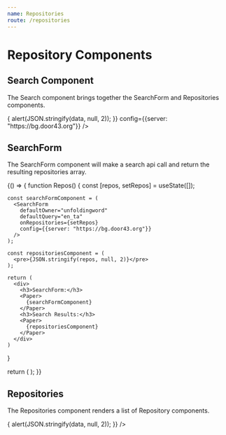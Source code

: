 ```yaml
---
name: Repositories
route: /repositories
---
```


# Repository Components

## Search Component

The Search component brings together the SearchForm and Repositories components.

<Playground>
<Paper>
  <Search
    defaultOwner="unfoldingword"
    defaultQuery="en_ta"
    onRepository={(data) => {
      alert(JSON.stringify(data, null, 2));
    }}
    config={{server: "https://bg.door43.org"}}
  />
</Paper>
</Playground>

<Props of={Search} isToggle title="Props" />

## SearchForm

The SearchForm component will make a search api call and return the resulting repositories array.

<Playground>
{() => {
  function Repos() {
    const [repos, setRepos] = useState([]);

    const searchFormComponent = (
      <SearchForm
        defaultOwner="unfoldingword"
        defaultQuery="en_ta"
        onRepositories={setRepos}
        config={{server: "https://bg.door43.org"}}
      />
    );

    const repositoriesComponent = (
      <pre>{JSON.stringify(repos, null, 2)}</pre>
    );

    return (
      <div>
        <h3>SearchForm:</h3>
        <Paper>
          {searchFormComponent}
        </Paper>
        <h3>Search Results:</h3>
        <Paper>
          {repositoriesComponent}
        </Paper>
      </div>
    )
  }

  return (
    <Repos />
  );
}}

</Playground>

<Props of={SearchForm} isToggle title="Props" />

## Repositories

The Repositories component renders a list of Repository components.

<Playground>
<Paper>
  <Repositories
    urls={
      [
        "https://bg.door43.org/api/v1/repos/unfoldingWord/en_ta",
        "https://bg.door43.org/api/v1/repos/unfoldingWord/en_tw",
        "https://bg.door43.org/api/v1/repos/unfoldingWord/en_tn",
        "https://bg.door43.org/api/v1/repos/unfoldingWord/en_obs",
        "https://bg.door43.org/api/v1/repos/door43-catalog/en_ta",
        "https://bg.door43.org/api/v1/repos/door43-catalog/en_tw",
        "https://bg.door43.org/api/v1/repos/door43-catalog/en_tn",
        "https://bg.door43.org/api/v1/repos/door43-catalog/en_obs",
      ]
    }
    onRepository={(data) => {
      alert(JSON.stringify(data, null, 2));
    }}
  />
</Paper>
</Playground>

<Props of={Repositories} isToggle title="Props" />
